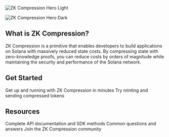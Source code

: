 <img
  className="block dark:hidden"
  src="/images/hero-light.png"
  alt="ZK Compression Hero Light"
/>

<img
  className="hidden dark:block"
  src="/images/hero-dark.png"
  alt="ZK Compression Hero Dark"
/>

## What is ZK Compression?

ZK Compression is a primitive that enables developers to build applications on Solana with massively reduced state costs. By compressing state with zero-knowledge proofs, you can reduce costs by orders of magnitude while maintaining the security and performance of the Solana network.

## Get Started

<CardGroup cols={2}>
  <Card title="Quick Setup" icon="rocket" href="/introduction/setup">
    Get up and running with ZK Compression in minutes
  </Card>
  <Card title="Mint Demo" icon="coins" href="/introduction/mint-demo">
    Try minting and sending compressed tokens
  </Card>
</CardGroup>

## Resources

<CardGroup cols={3}>
  <Card title="API Reference" icon="code" href="/api-reference/json-rpc">
    Complete API documentation and SDK methods
  </Card>
  <Card title="FAQ" icon="circle-question" href="/help/faq">
    Common questions and answers
  </Card>
  <Card title="Community" icon="users" href="/help/community">
    Join the ZK Compression community
  </Card>
</CardGroup>